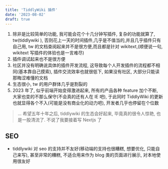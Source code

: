 ```yaml
---
title: 'TiddlyWiki 插件'
date: '2023-08-02'
draft: true
---
```


1. 除非是比较简单的功能, 我可能会花个十几分钟写插件, 复杂的功能就算了, tw(tiddlywiki <Icon icon="simple-icons:tiddlywiki" />), 否则花上一天的时间插件,几乎是不值当的,并且几乎插件只有自己用, tw 的文档查阅起来并不是很方便,而且都是针对 wikitext,(顺便说一句, wikitext 写插件的体验也是一言难尽)
2. 插件调试起来也不是很方便
3. 社区并没有明确说具体的插件开发流程, 这导致每个人开发插件的流程都不相同(基本靠自己摸索), 插件交流效率也就很低下, 如果没有社区, 大部分只能读那晦涩难懂的文档
4. 生态很小, tw 的用户群体几乎是割裂的
5. 2023 年了, 似乎前端开始变得激进起来, 所有的产品各种 feature 加个不断, 大家也变的不那么保守(不会真的还有人在 IE 吧), 于此同时 TiddlyWiki 的更新也就显得各个不入(可能是没有商业化的动力吧), 开发者几乎也停留在个位数

> ... 希望五年十年之后, tiddlywiki 的生态会好起来, 毕竟真的很令人惊艳, 也是一股清流了. 不说了我要接着写 Nextjs 了

## SEO

- tiddlywiki 对 seo 的支持并不友好(移动端的支持也很糟糕, 想要优化, 只能自己来写), 甚至非常的糟糕, 不适合用来作为 blog 类的页面进行展示, 对本地使用很友好
